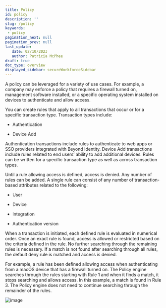```yaml
---
title: Policy
id: policy
description: ''
slug: /policy 
keywords: 
 - policy
pagination_next: null
pagination_prev: null
last_update: 
   date: 02/10/2023
   author: Patricia McPhee
draft: true
doc_type: overview
displayed_sidebar: secureWorkforceSidebar
---
```



<PolicyShortDescription />

A policy can be leveraged for a variety of use cases. For example, a company may enforce a policy that requires a firewall turned on, management software installed, or a specific operating system installed on devices to authenticate and allow access.

You can create rules that apply to all transactions that occur or for a specific transaction type. Transaction types include:

- Authentication

- Device Add


Authentication transactions include rules to authenticate to web apps or SSO providers integrated with Beyond Identity. Device Add transactions include rules related to end users’ ability to add additional devices. Rules can be written for a specific transaction type as well as across transaction types.

Until a rule allowing access is defined, access is denied. Any number of rules can be added. A single rule can consist of any number of transaction-based attributes related to the following:

- User

- Device

- Integration

- Authentication version


When a transaction is initiated, each defined rule is evaluated in numerical order. Once an exact rule is found, access is allowed or restricted based on the criteria defined in the rule. No further searching through the remaining rules is necessary. If a match is not found after searching through all rules, the default deny rule is matched and access is denied.

For example, a rule has been defined allowing access when authenticating from a macOS device that has a firewall turned on. The Policy engine searches through the rules starting with Rule 1 and when it finds a match, it stops searching and allows access. In this example, a match is found in Rule 3. The Policy engine does not need to continue searching through the remainder of the rules.


![image](../images/policy/policy_rule_order.png)